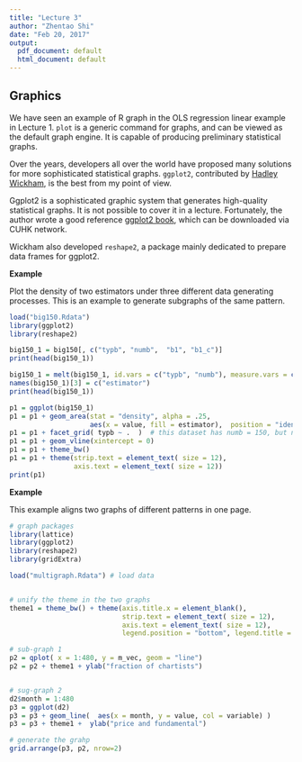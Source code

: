 ```yaml
---
title: "Lecture 3"
author: "Zhentao Shi"
date: "Feb 20, 2017"
output:
  pdf_document: default
  html_document: default
---
```



## Graphics

We have seen an example of R graph in the OLS regression linear example in Lecture 1.
`plot` is a generic command for graphs, and can be viewed as the default graph engine.
It is capable of producing preliminary statistical graphs.

Over the years, developers all over the world have proposed many solutions for
more sophisticated statistical graphs. `ggplot2`, contributed by [Hadley Wickham](http://had.co.nz/),
is the best from my point of view.

Ggplot2 is a sophisticated graphic system that generates high-quality statistical graphs.
It is not possible to cover it in a lecture. Fortunately, the author wrote a good reference
[ggplot2 book](http://link.springer.com/book/10.1007%2F978-0-387-98141-3),
which can be downloaded via CUHK network.

Wickham also developed `reshape2`, a package mainly dedicated to prepare data frames for ggplot2.

**Example**

Plot the density of two estimators under three different data generating processes.
This is an example to generate subgraphs of the same pattern.

```r
load("big150.Rdata")
library(ggplot2)
library(reshape2)

big150_1 = big150[, c("typb", "numb",  "b1", "b1_c")]
print(head(big150_1))

big150_1 = melt(big150_1, id.vars = c("typb", "numb"), measure.vars = c("b1", "b1_c"))
names(big150_1)[3] = c("estimator")
print(head(big150_1))

p1 = ggplot(big150_1)
p1 = p1 + geom_area(stat = "density", alpha = .25,
                    aes(x = value, fill = estimator),  position = "identity")
p1 = p1 + facet_grid( typb ~ .  )  # this dataset has numb = 150, but no other sample size
p1 = p1 + geom_vline(xintercept = 0)
p1 = p1 + theme_bw()
p1 = p1 + theme(strip.text = element_text( size = 12),
                axis.text = element_text( size = 12))
print(p1)
```

**Example**

This example aligns two graphs of different patterns in one page.

```r
# graph packages
library(lattice)
library(ggplot2)
library(reshape2)
library(gridExtra)

load("multigraph.Rdata") # load data


# unify the theme in the two graphs
theme1 = theme_bw() + theme(axis.title.x = element_blank(),
                            strip.text = element_text( size = 12),
                            axis.text = element_text( size = 12),
                            legend.position = "bottom", legend.title = element_blank())

# sub-graph 1
p2 = qplot( x = 1:480, y = m_vec, geom = "line")
p2 = p2 + theme1 + ylab("fraction of chartists")


# sug-graph 2
d2$month = 1:480
p3 = ggplot(d2)
p3 = p3 + geom_line(  aes(x = month, y = value, col = variable) )  
p3 = p3 + theme1 +  ylab("price and fundamental")

# generate the grahp
grid.arrange(p3, p2, nrow=2)
```
